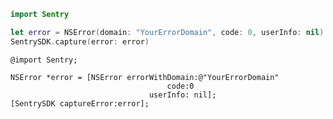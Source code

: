 ```swift {tabTitle:Swift}
import Sentry

let error = NSError(domain: "YourErrorDomain", code: 0, userInfo: nil)
SentrySDK.capture(error: error)
```

```objc {tabTitle:Objective-C}
@import Sentry;

NSError *error = [NSError errorWithDomain:@"YourErrorDomain"
                                   code:0
                               userInfo: nil];
[SentrySDK captureError:error];
```

